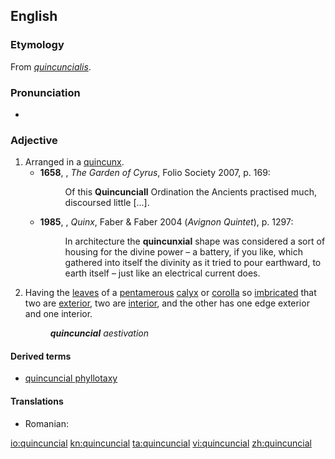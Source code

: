 ==English==

===Etymology===
From {{etyl|la|en}} ''[[quincuncialis]]''.

===Pronunciation===
* {{IPA|/kwɪnˈkʌnʃəl/|lang=en}}

===Adjective===
{{en-adj}}

# Arranged in a [[quincunx]].
#* '''1658''', {{w|Sir Thomas Browne}}, ''The Garden of Cyrus'', Folio Society 2007, p. 169:
#*: Of this '''Quincunciall''' Ordination the Ancients practised much, discoursed little [...].
#* '''1985''', {{w|Lawrence Durrell}}, ''Quinx'', Faber & Faber 2004 (''Avignon Quintet''), p. 1297:
#*: In architecture the '''quincunxial''' shape was considered a sort of housing for the divine power – a battery, if you like, which gathered into itself the divinity as it tried to pour earthward, to earth itself – just like an electrical current does.
# {{label|en|botany}} Having the [[leaf|leaves]] of a [[pentamerous]] [[calyx]] or [[corolla]] so [[imbricated]] that two are [[exterior]], two are [[interior]], and the other has one edge exterior and one interior.
#: '''''quincuncial''' aestivation''

====Derived terms====
* [[quincuncial phyllotaxy]]

====Translations====
{{trans-top|arranged in a quincunx}}
{{trans-mid}}
* Romanian: {{t|ro|cvincuncial}}
{{trans-bottom}}

[[io:quincuncial]]
[[kn:quincuncial]]
[[ta:quincuncial]]
[[vi:quincuncial]]
[[zh:quincuncial]]